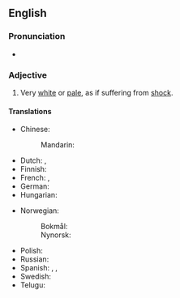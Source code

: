 ==English==

===Pronunciation===
* {{audio|en|En-au-white as a sheet.ogg|Audio (AU)}}

===Adjective===
{{head|en|adjective|head=(as) [[white]] as a [[sheet]]}}

# {{lb|en|simile|said of a human's [[complexion]]}} Very [[white]] or [[pale]], as if suffering from [[shock]].

====Translations====
{{trans-top|pale as if suffering from shock}}
* Chinese:
*: Mandarin: {{t-needed|cmn}}
* Dutch: {{t+|nl|spierwit}}, {{t+|nl|lijkbleek}}
* Finnish: {{t|fi|kalpea kuin lakana}}
* French: {{t+|fr|blanc comme un linge}}, {{t+|fr|blanc de peur}}
* German: {{t+|de|kreidebleich}}
* Hungarian: {{t+|hu|fehér, mint a fal}}
{{trans-mid}}
* Norwegian:
*: Bokmål: {{t|nb|hvit som et laken}}
*: Nynorsk: {{t|nn|kvit som eit laken}}
* Polish: {{t|pl|biały jak papier|m}}
* Russian: {{t|ru|бе́лый, как мел}} {{qualifier|white as chalk}}
* Spanish: {{t|es|blanco como el papel}}, {{t|es|blanco como la cera}}, {{t|es|blanco como la pared}}
* Swedish: {{t+|sv|vit som ett lakan}}
* Telugu: {{t|te|పాలిపోవుట}}
{{trans-bottom}}